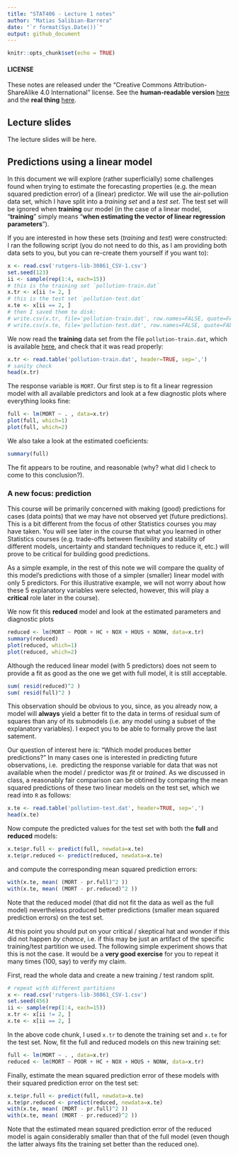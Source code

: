 ```yaml
---
title: "STAT406 - Lecture 1 notes"
author: "Matias Salibian-Barrera"
date: "`r format(Sys.Date())`"
output: github_document
---
```


```r
knitr::opts_chunk$set(echo = TRUE)
```

#### LICENSE
These notes are released under the 
"Creative Commons Attribution-ShareAlike 4.0 International" license. 
See the **human-readable version** [here](https://creativecommons.org/licenses/by-sa/4.0/)
and the **real thing** [here](https://creativecommons.org/licenses/by-sa/4.0/legalcode). 

## Lecture slides 

The lecture slides will be here. 

## Predictions using a linear model
In this document we will explore (rather superficially)
some challenges found when trying to estimate the forecasting 
properties (e.g. the mean squared prediction error) of a (linear) predictor. We will
use the air-pollution data set, which I have split into a *training set* and a *test set*. 
The test set will be ignored when **training** our model (in the case of a linear
model, "**training**" simply means "**when estimating the vector of linear regression 
parameters**").

If you are interested in how these sets (*training* and *test*) were constructed: 
I ran the following script (you
do not need to do this, as I am providing both data sets to you, 
but you can re-create them yourself if you want to):
```r
x <- read.csv('rutgers-lib-30861_CSV-1.csv')
set.seed(123)
ii <- sample(rep(1:4, each=15))
# this is the training set `pollution-train.dat`
x.tr <- x[ii != 2, ]
# this is the test set `pollution-test.dat`
x.te <- x[ii == 2, ]
# then I saved them to disk:
# write.csv(x.tr, file='pollution-train.dat', row.names=FALSE, quote=FALSE)
# write.csv(x.te, file='pollution-test.dat', row.names=FALSE, quote=FALSE)
```

We now read the **training** data set from the file `pollution-train.dat`,
which is available [here](pollution-train.dat), and check that it was read properly:
```r
x.tr <- read.table('pollution-train.dat', header=TRUE, sep=',')
# sanity check
head(x.tr)
```
The response variable is `MORT`. 
Our first step is to fit a 
linear regression model with all available
predictors and look at a few diagnostic plots
where everything looks fine:
```r
full <- lm(MORT ~ . , data=x.tr)
plot(full, which=1)
plot(full, which=2)
```

We also take a look at the estimated coeficients: 
```r
summary(full)
```

The fit appears to be routine, and reasonable (why? what did I check to come to this conclusion?). 

### A new focus: prediction
This course will be primarily concerned with making (good) predictions for cases 
(data points) that we may have not observed yet (future predictions). This is a bit
different from the focus of other Statistics courses you may have taken. You will
see later in the course that what you learned in other Statistics courses 
(e.g. trade-offs between flexibility and stability of different models, uncertainty
and standard techniques to reduce it, etc.) will prove
to be critical for building good predictions. 

As a simple example, in the rest of this note we will compare the quality of this model's predictions with those of a simpler (smaller) linear model with only 5 predictors. For this illustrative example, we will not worry about how these 5 explanatory variables were selected, however, this will play a **critical** role later in the course).

We now fit this **reduced** model and look at the estimated parameters and diagnostic plots
```r
reduced <- lm(MORT ~ POOR + HC + NOX + HOUS + NONW, data=x.tr)
summary(reduced)
plot(reduced, which=1)
plot(reduced, which=2)
```

Although the reduced linear model (with 5 predictors) does not seem to provide a fit
as good as the one we get with full model, it is still acceptable. 
```r
sum( resid(reduced)^2 )
sum( resid(full)^2 )
```
This observation should be obvious to you, since, 
as you already now, a model will **always** yield
a better fit to the data in terms of 
residual sum of squares than any of its submodels 
(i.e. any model using a subset of the explanatory
variables). I expect you to be able to formally 
prove the last satement. 

Our question of interest here is:
"Which model produces better predictions?" In many cases one is 
interested in predicting future observations, i.e. 
predicting the response variable for data
that was not available when the model / predictor was 
*fit* or *trained*. As we discussed in class, a reasonably
fair comparison can be obtined by 
comparing the mean squared predictions
of these two linear models on the test set, which we
read into `R` as follows:
```r
x.te <- read.table('pollution-test.dat', header=TRUE, sep=',')
head(x.te)
```
Now compute the predicted values for the test set
with both the **full** and **reduced** models:
```r
x.te$pr.full <- predict(full, newdata=x.te)  
x.te$pr.reduced <- predict(reduced, newdata=x.te)  
```
and compute the corresponding mean squared prediction errors:
```r
with(x.te, mean( (MORT - pr.full)^2 ))
with(x.te, mean( (MORT - pr.reduced)^2 ))
```

Note that the reduced model (that did not fit the data
as well as the full model) nevertheless produced
better predictions (smaller mean squared prediction
errors) on the test set. 

At this point you should put on your critical / skeptical 
hat and wonder if this did not happen *by chance*, i.e.
if this may be just 
an artifact of the specific training/test partition
we used. The following simple experiment shows that
this is not the case. It would be a **very good exercise** 
for you to repeat it many times (100, say) to verify
my claim.

First, read the whole data and create a new
training / test random split.
```r
# repeat with different partitions
x <- read.csv('rutgers-lib-30861_CSV-1.csv')
set.seed(456)
ii <- sample(rep(1:4, each=15))
x.tr <- x[ii != 2, ]
x.te <- x[ii == 2, ]
```
In the above code chunk, I used `x.tr` to denote the 
training set and `x.te` for the test set. 
Now, fit the full and reduced models 
on this new training set:
```r
full <- lm(MORT ~ . , data=x.tr)
reduced <- lm(MORT ~ POOR + HC + NOX + HOUS + NONW, data=x.tr)
```
Finally, estimate the mean squared prediction
error of these models with their squared prediction
error on the test set:
```r
x.te$pr.full <- predict(full, newdata=x.te)
x.te$pr.reduced <- predict(reduced, newdata=x.te)
with(x.te, mean( (MORT - pr.full)^2 ))
with(x.te, mean( (MORT - pr.reduced)^2 ))
```
Note that the estimated mean squared prediction error
of the reduced model is again considerably smaller
than that of the full model (even though the latter always fits the 
training set better than the reduced one).
